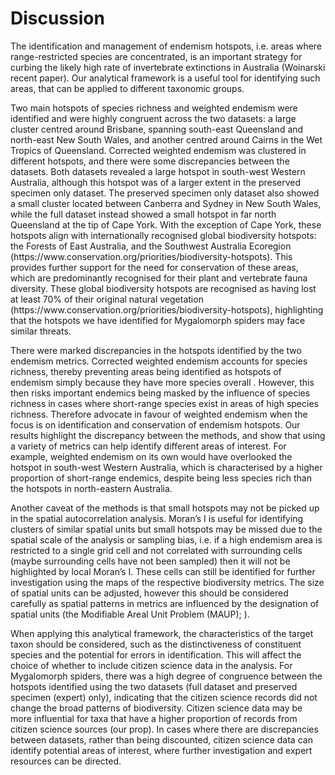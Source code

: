 # Discussion

The identification and management of endemism hotspots, i.e. areas where range-restricted species are concentrated, is an important strategy for curbing the likely high rate of invertebrate extinctions in Australia (Woinarski recent paper). Our analytical framework is a useful tool for identifying such areas, that can be applied to different taxonomic groups. 

Two main hotspots of species richness and weighted endemism were identified and were highly congruent across the two datasets: a large cluster centred around Brisbane, spanning south-east Queensland and north-east New South Wales, and another centred around Cairns in the Wet Tropics of Queensland. Corrected weighted endemism was clustered in different hotspots, and there were some discrepancies between the datasets. Both datasets revealed a large hotspot in south-west Western Australia, although this hotspot was of a larger extent in the preserved specimen only dataset. The preserved specimen only dataset also showed a small cluster located between Canberra and Sydney in New South Wales, while the full dataset instead showed a small hotspot in far north Queensland at the tip of Cape York. With the exception of Cape York, these hotspots align with internationally recognised global biodiversity hotspots: the Forests of East Australia, and the Southwest Australia Ecoregion (https://www.conservation.org/priorities/biodiversity-hotspots). This provides further support for the need for conservation of these areas, which are predominantly recognised for their plant and vertebrate fauna diversity. These global biodiversity hotspots are recognised as having lost at least 70% of their original natural vegetation (https://www.conservation.org/priorities/biodiversity-hotspots), highlighting that the hotspots we have identified for Mygalomorph spiders may face similar threats.

There were marked discrepancies in the hotspots identified by the two endemism metrics. Corrected weighted endemism accounts for species richness, thereby preventing areas being identified as hotspots of endemism simply because they have more species overall . However, this then risks important endemics being masked by the influence of species richness in cases where short-range species exist in areas of high species richness. Therefore advocate in favour of weighted endemism when the focus is on identification and conservation of endemism hotspots. Our results highlight the discrepancy between the methods, and show that using a variety of metrics can help identify different areas of interest. For example, weighted endemism on its own would have overlooked the hotspot in south-west Western Australia, which is characterised by a higher proportion of short-range endemics, despite being less species rich than the hotspots in north-eastern Australia.

Another caveat of the methods is that small hotspots may not be picked up in the spatial autocorrelation analysis. Moran’s I is useful for identifying clusters of similar spatial units but small hotspots may be missed due to the spatial scale of the analysis or sampling bias, i.e. if a high endemism area is restricted to a single grid cell and not correlated with surrounding cells (maybe surrounding cells have not been sampled) then it will not be highlighted by local Moran’s I. These cells can still be identified for further investigation using the maps of the respective biodiversity metrics. The size of spatial units can be adjusted, however this should be considered carefully as spatial patterns in metrics are influenced by the designation of spatial units (the Modifiable Areal Unit Problem (MAUP); ). 

When applying this analytical framework, the characteristics of the target taxon should be considered, such as the distinctiveness of constituent species and the potential for errors in identification. This will affect the choice of whether to include citizen science data in the analysis. For Mygalomorph spiders, there was a high degree of congruence between the hotspots identified using the two datasets (full dataset and preserved specimen (expert) only), indicating that the citizen science records did not change the broad patterns of biodiversity. Citizen science data may be more influential for taxa that have a higher proportion of records from citizen science sources (our prop). In cases where there are discrepancies between datasets, rather than being discounted, citizen science data can identify potential areas of interest, where further investigation and expert resources can be directed.
